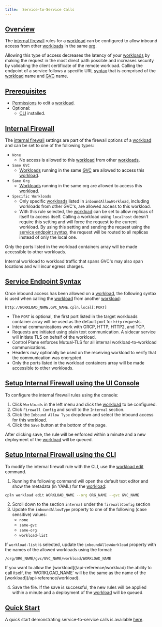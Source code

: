 ```yaml
---
title:  Service-to-Service Calls
---
```


## [Overview](#overview)

The [internal firewall](/api-reference/workload#internal) rules for a [workload](/api-reference/workload) can be configured to allow
inbound access from other [workloads](/api-reference/workload) in the same [org](/api-reference/org).

Allowing this type of access decreases the latency of your [workloads](/api-reference/workload) by making the request
in the most direct path possible and increases security by validating the client certificate of the remote workload.
Calling the endpoint of a service follows a specific URL [syntax](#service-syntax) that is
comprised of the [workload](/api-reference/workload) name and [GVC](/api-reference/gvc) name.

## [Prerequisites](#prerequisites)

- [Permissions](/api-reference/policy#permissions) to edit a [workload](/api-reference/workload).
- Optional:
  - [CLI](/api-reference/cli) installed.

## [Internal Firewall](#internal-firewall)

The [internal firewall](/api-reference/workload#internal) settings are part of the firewall options of a [workload](/api-reference/workload)
and can be set to one of the following types:

- `None`
  - No access is allowed to this [workload](/api-reference/workload) from other [workloads](/api-reference/workload).
- `Same GVC`
  - [Workloads](/api-reference/workload) running in the same [GVC](/api-reference/gvc) are allowed to access this [workload](/api-reference/workload).
- `Same Org`
  - [Workloads](/api-reference/workload) running in the same org are allowed to access this [workload](/api-reference/workload).
- `Specific Workloads`
  - Only specific [workloads](/api-reference/workload) listed in `inboundAllowWorkload`, including workloads from other GVC's,
    are allowed access to this workload.
  - With this rule selected, the [workload](/api-reference/workload) can be set to allow replicas of itself to access itself.
    Calling a
    workload using `localhost` doesn't require this setting and will force the request to
    the current workload. By using this setting and sending the request using the [service endpoint syntax](#service-syntax),
    the request will be routed to all replicas instead of only the local one.

Only the ports listed in the workload containers array will be made accessible to other workloads.

<Note>
Internal workload to workload traffic that spans GVC's may also span locations and will incur egress charges.
</Note>

## [Service Endpoint Syntax](#service-syntax)

Once inbound access has been allowed on a [workload](/api-reference/workload), the following syntax is used when calling
the [workload](/api-reference/workload) from another [workload](/api-reference/workload):

```none noCopy noCopy
http://WORKLOAD_NAME.GVC_NAME.cpln.local[:PORT]
```

- The `PORT` is optional, the first port listed in the target workloads container array will be used as the default port for `http` requests.
- Internal communications work with GRCP, HTTP, HTTP2, and TCP.
- Requests are initiated using plain text communication. A sidecar service will initiate TLS on behalf of the workload.
- Control Plane enforces Mutual-TLS for all internal workload-to-workload communications.
- Headers may optionally be used on the receiving workload to verify that the communication was encrypted.
- Only the ports listed in the workload containers array will be made accessible to other workloads.

## [Setup Internal Firewall using the UI Console](#setup-via-ui)

To configure the internal firewall rules using the console:

1. Click `Workloads` in the left menu and click the [workload](/api-reference/workload) to be configured.
2. Click `Firewall Config` and scroll to the `Internal` section.
3. Click the `Inbound Allow Type` dropdown and select the inbound access for this [workload](/api-reference/workload).
4. Click the `Save` button at the bottom of the page.

After clicking save, the rule will be enforced within a minute and a new deployment of the [workload](/api-reference/workload) will be queued.

## [Setup Internal Firewall using the CLI](#setup-via-cli)

To modify the internal firewall rule with the CLI, use the [workload edit](/api-reference/cli#workload-edit) command.

1. Running the following command will open the default text editor and show the metadata (in YAML) for the 
[workload](/api-reference/workload):

```bash
cpln workload edit WORKLOAD_NAME --org ORG_NAME --gvc GVC_NAME
```

2. Scroll down to the section `internal` under the `firewallConfig` section
3. Update the `inboundAllowType` property to one of the following (case sensitive) values:
   - `none`
   - `same-gvc`
   - `same-org`
   - `workload-list`

If `workload-list` is selected, update the `inboundAllowWorkload` property with the names of the allowed workloads using the
format:

```
/org/ORG_NAME/gvc/GVC_NAME/workload/WORKLOAD_NAME
```

<Note>
If you want to allow the [workload](/api-reference/workload) the ability to call itself, the `WORKLOAD_NAME` will be the same as the name
of the [workload](/api-reference/workload).
</Note>

4. Save the file. If the save is successful, the new rules will be applied within a minute and a deployment of the [workload](/api-reference/workload) will be queued.

## [Quick Start](#quick-start)

A quick start demonstrating service-to-service calls is available [here](quickstart/quick-start-5-service-to-service-calls).
